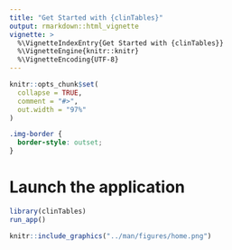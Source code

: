 ```yaml
---
title: "Get Started with {clinTables}"
output: rmarkdown::html_vignette
vignette: >
  %\VignetteIndexEntry{Get Started with {clinTables}}
  %\VignetteEngine{knitr::knitr}
  %\VignetteEncoding{UTF-8}
---
```


```r
knitr::opts_chunk$set(
  collapse = TRUE,
  comment = "#>",
  out.width = "97%"
)
```

```css
.img-border {
  border-style: outset;
}
```

# Launch the application

```r
library(clinTables)
run_app()
```

<div class="img-border">
```r
knitr::include_graphics("../man/figures/home.png")
```
</div>
